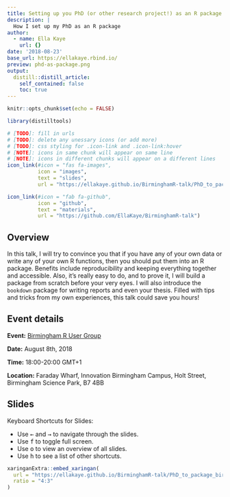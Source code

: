 ```yaml
---
title: Setting up you PhD (or other research project!) as an R package
description: |
  How I set up my PhD as an R package
author: 
  - name: Ella Kaye
    url: {}
date: '2018-08-23'
base_url: https://ellakaye.rbind.io/
preview: phd-as-package.png
output:
  distill::distill_article:
    self_contained: false
    toc: true
---
```


```r
knitr::opts_chunk$set(echo = FALSE)
```

```r
library(distilltools)
```

```r
# [TODO]: fill in urls
# [TODO]: delete any unessary icons (or add more)
# [TODO]: css styling for .icon-link and .icon-link:hover
# [NOTE]: icons in same chunk will appear on same line
# [NOTE]: icons in different chunks will appear on a different lines
icon_link(#icon = "fas fa-images",
          icon = "images",
          text = "slides",
          url = "https://ellakaye.github.io/BirminghamR-talk/PhD_to_package_birmR.html#1")

icon_link(#icon = "fab fa-github",
          icon = "github",
          text = "materials",
          url = "https://github.com/EllaKaye/BirminghamR-talk")
```

## Overview 
In this talk, I will try to convince you that if you have any of your own data or write any of your own R functions, then you should put them into an R package. Benefits include reproducibility and keeping everything together and accessible. Also, it’s really easy to do, and to prove it, I will build a package from scratch before your very eyes. I will also introduce the `bookdown` package for writing reports and even your thesis. Filled with tips and tricks from my own experiences, this talk could save you hours!

## Event details

**Event:** [Birmingham R User Group](https://www.meetup.com/BirminghamR/events/253456048/?gj=co2&rv=co2&_xtd=gatlbWFpbF9jbGlja9oAJGE0MGZmNDA5LTFlMjctNDFhNS04ODgzLTM4MGU2ZWViM2Y3OQ)

**Date:** August 8th, 2018

**Time:** 18:00-20:00 GMT+1

**Location:** Faraday Wharf, Innovation Birmingham Campus, Holt Street, Birmingham Science Park, B7 4BB


## Slides

Keyboard Shortcuts for Slides:

- Use <kbd>←</kbd> and <kbd>→</kbd> to navigate through the slides.
- Use <kbd>f</kbd> to toggle full screen.
- Use <kbd>o</kbd> to view an overview of all slides.
- Use <kbd>h</kbd> to see a list of other shortcuts.

```r
xaringanExtra::embed_xaringan(
  url = "https://ellakaye.github.io/BirminghamR-talk/PhD_to_package_birmR.html#1",
  ratio = "4:3"
)
```
